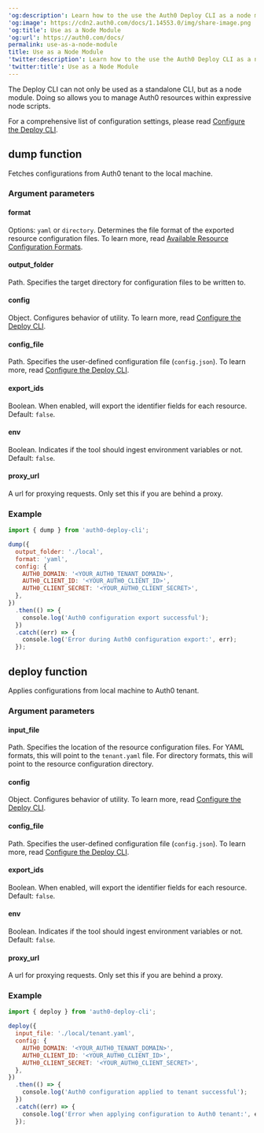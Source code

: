 ---
'og:description': Learn how to the use the Auth0 Deploy CLI as a node module.
'og:image': https://cdn2.auth0.com/docs/1.14553.0/img/share-image.png
'og:title': Use as a Node Module
'og:url': https://auth0.com/docs/
permalink: use-as-a-node-module
title: Use as a Node Module
'twitter:description': Learn how to the use the Auth0 Deploy CLI as a node module.
'twitter:title': Use as a Node Module
---
The Deploy CLI can not only be used as a standalone CLI, but as a node module. Doing so allows you to manage Auth0 resources within expressive node scripts.

For a comprehensive list of configuration settings, please read [Configure the Deploy CLI](/docs/deploy-monitor/deploy-cli-tool/configure-the-deploy-cli).

## dump function

Fetches configurations from Auth0 tenant to the local machine.

### Argument parameters

#### format

Options: `yaml` or `directory`. Determines the file format of the exported resource configuration files. To learn more, read [Available Resource Configuration Formats](/docs/deploy-monitor/deploy-cli-tool/available-resource-configuration-formats).

#### output_folder

Path. Specifies the target directory for configuration files to be written to.

#### config

Object. Configures behavior of utility. To learn more, read [Configure the Deploy CLI](/docs/deploy-monitor/deploy-cli-tool/configure-the-deploy-cli).

#### config_file

Path. Specifies the user-defined configuration file (`config.json`). To learn more, read [Configure the Deploy CLI](/docs/deploy-monitor/deploy-cli-tool/configure-the-deploy-cli).

#### export_ids

Boolean. When enabled, will export the identifier fields for each resource. Default: `false`.

#### env

Boolean. Indicates if the tool should ingest environment variables or not. Default: `false`.

#### proxy_url

A url for proxying requests. Only set this if you are behind a proxy.

### Example

```jsx lines
import { dump } from 'auth0-deploy-cli';

dump({
  output_folder: './local',
  format: 'yaml',
  config: {
    AUTH0_DOMAIN: '<YOUR_AUTH0_TENANT_DOMAIN>',
    AUTH0_CLIENT_ID: '<YOUR_AUTH0_CLIENT_ID>',
    AUTH0_CLIENT_SECRET: '<YOUR_AUTH0_CLIENT_SECRET>',
  },
})
  .then(() => {
    console.log('Auth0 configuration export successful');
  })
  .catch((err) => {
    console.log('Error during Auth0 configuration export:', err);
  });
```






## deploy function

Applies configurations from local machine to Auth0 tenant.

### Argument parameters

#### input_file

Path. Specifies the location of the resource configuration files. For YAML formats, this will point to the `tenant.yaml` file. For directory formats, this will point to the resource configuration directory.

#### config

Object. Configures behavior of utility. To learn more, read [Configure the Deploy CLI](/docs/deploy-monitor/deploy-cli-tool/configure-the-deploy-cli).

#### config_file

Path. Specifies the user-defined configuration file (`config.json`). To learn more, read [Configure the Deploy CLI](/docs/deploy-monitor/deploy-cli-tool/configure-the-deploy-cli).

#### export_ids

Boolean. When enabled, will export the identifier fields for each resource. Default: `false`.

#### env

Boolean. Indicates if the tool should ingest environment variables or not. Default: `false`.

#### proxy_url

A url for proxying requests. Only set this if you are behind a proxy.

### Example

```jsx lines
import { deploy } from 'auth0-deploy-cli';

deploy({
  input_file: './local/tenant.yaml',
  config: {
    AUTH0_DOMAIN: '<YOUR_AUTH0_TENANT_DOMAIN>',
    AUTH0_CLIENT_ID: '<YOUR_AUTH0_CLIENT_ID>',
    AUTH0_CLIENT_SECRET: '<YOUR_AUTH0_CLIENT_SECRET>',
  },
})
  .then(() => {
    console.log('Auth0 configuration applied to tenant successful');
  })
  .catch((err) => {
    console.log('Error when applying configuration to Auth0 tenant:', err);
  });
```



